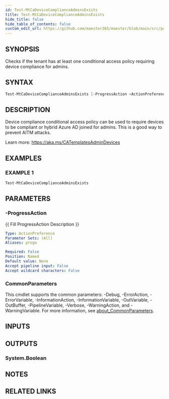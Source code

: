 ```yaml
---
id: Test-MtCaDeviceComplianceAdminsExists
title: Test-MtCaDeviceComplianceAdminsExists
hide_title: false
hide_table_of_contents: false
custom_edit_url: https://github.com/maester365/maester/blob/main/src/public/Test-MtCaDeviceComplianceAdminsExists.ps1
---
```


## SYNOPSIS

Checks if the tenant has at least one conditional access policy requiring device compliance for admins.

## SYNTAX

```powershell
Test-MtCaDeviceComplianceAdminsExists [-ProgressAction <ActionPreference>] [<CommonParameters>]
```

## DESCRIPTION

Device compliance conditional access policy can be used to require devices to be compliant or hybrid Azure AD joined for admins.
This is a good way to prevent AITM attacks.

Learn more:
https://aka.ms/CATemplatesAdminDevices

## EXAMPLES

### EXAMPLE 1

```powershell
Test-MtCaDeviceComplianceAdminsExists
```

## PARAMETERS

### -ProgressAction

\{\{ Fill ProgressAction Description \}\}

```yaml
Type: ActionPreference
Parameter Sets: (All)
Aliases: proga

Required: False
Position: Named
Default value: None
Accept pipeline input: False
Accept wildcard characters: False
```

### CommonParameters

This cmdlet supports the common parameters: -Debug, -ErrorAction, -ErrorVariable, -InformationAction, -InformationVariable, -OutVariable, -OutBuffer, -PipelineVariable, -Verbose, -WarningAction, and -WarningVariable. For more information, see [about_CommonParameters](http://go.microsoft.com/fwlink/?LinkID=113216).

## INPUTS

## OUTPUTS

### System.Boolean

## NOTES

## RELATED LINKS
